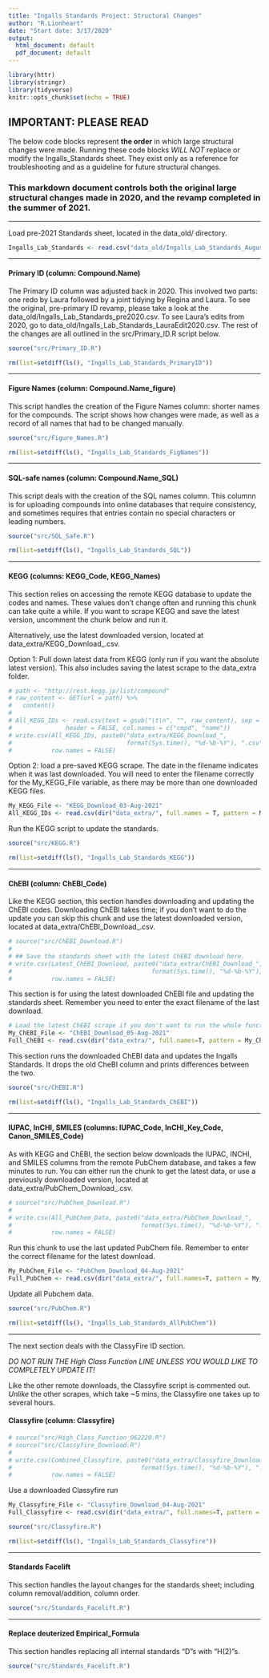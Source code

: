 ```yaml
---
title: "Ingalls Standards Project: Structural Changes"
author: "R.Lionheart"
date: "Start date: 3/17/2020"
output:
  html_document: default
  pdf_document: default
---
```


```r
library(httr) 
library(stringr)
library(tidyverse)
knitr::opts_chunk$set(echo = TRUE)
```

## IMPORTANT: PLEASE READ
The below code blocks represent **the order** in which large structural changes were made. Running these code blocks *WILL NOT* replace or modify the Ingalls_Standards sheet. They exist only as a reference for troubleshooting and as a guideline for future structural changes.

### This markdown document controls both the original large structural changes made in 2020, and the revamp completed in the summer of 2021.

------

Load pre-2021 Standards sheet, located in the data_old/ directory.

```r
Ingalls_Lab_Standards <- read.csv("data_old/Ingalls_Lab_Standards_August2021.csv")
```

------

#### Primary ID (column: Compound.Name)

The Primary ID column was adjusted back in 2020. This involved two parts: one redo by Laura followed by a joint tidying by Regina and Laura. 
To see the original, pre-primary ID revamp, please take a look at the  data_old/Ingalls_Lab_Standards_pre2020.csv.
To see Laura's edits from 2020, go to data_old/Ingalls_Lab_Standards_LauraEdit2020.csv.
The rest of the changes are all outlined in the src/Primary_ID.R script below.

```r
source("src/Primary_ID.R")

rm(list=setdiff(ls(), "Ingalls_Lab_Standards_PrimaryID"))
```

-----

#### Figure Names (column: Compound.Name_figure)

This script handles the creation of the Figure Names column: shorter names for the compounds. The script shows how changes were made, as well as a record of all names that had to be changed manually.

```r
source("src/Figure_Names.R")

rm(list=setdiff(ls(), "Ingalls_Lab_Standards_FigNames"))
```

-----

#### SQL-safe names (column: Compound.Name_SQL)

This script deals with the creation of the SQL names column. This columnn is for uploading compounds into online databases that require consistency, and sometimes requires that entries contain no special characters or leading numbers.

```r
source("src/SQL_Safe.R")

rm(list=setdiff(ls(), "Ingalls_Lab_Standards_SQL"))
```

-----

#### KEGG (columns: KEGG_Code, KEGG_Names)

This section relies on accessing the remote KEGG database to update the codes and names. These values don't change often and running this chunk can take quite a while. If you want to scrape KEGG and save the latest version, uncomment the chunk below and run it.

Alternatively, use the latest downloaded version, located at data_extra/KEGG_Download_<Latest_Date_Here>.csv.

Option 1: Pull down latest data from KEGG (only run if you want the absolute latest version).
This also includes saving the latest scrape to the data_extra folder.

```r
# path <- "http://rest.kegg.jp/list/compound"
# raw_content <- GET(url = path) %>%
#   content() 
#   
# All_KEGG_IDs <- read.csv(text = gsub("\t\n", "", raw_content), sep = "\t",
#               header = FALSE, col.names = c("cmpd", "name"))
# write.csv(All_KEGG_IDs, paste0("data_extra/KEGG_Download_",
#                                format(Sys.time(), "%d-%b-%Y"), ".csv"),
#           row.names = FALSE)
```

Option 2: load a pre-saved KEGG scrape. The date in the filename indicates when it was last downloaded. You will need to enter the filename correctly for the My_KEGG_File variable, as there may be more than one downloaded KEGG files.
```r
My_KEGG_File <- "KEGG_Download_03-Aug-2021"
All_KEGG_IDs <- read.csv(dir("data_extra/", full.names = T, pattern = My_KEGG_File))
```


Run the KEGG script to update the standards.
```r
source("src/KEGG.R")

rm(list=setdiff(ls(), "Ingalls_Lab_Standards_KEGG"))
```

-----

#### ChEBI (column: ChEBI_Code)

Like the KEGG section, this section handles downloading and updating the ChEBI codes. 
Downloading ChEBI takes time; if you don't want to do the update you can skip this chunk and use the latest downloaded version, located at data_extra/ChEBI_Download_<Latest_Date_Here>.csv.
```r
# source("src/ChEBI_Download.R")
# 
# ## Save the standards sheet with the latest ChEBI download here.
# write.csv(Latest_ChEBI_Download, paste0("data_extra/ChEBI_Download_",
#                                       format(Sys.time(), "%d-%b-%Y"), ".csv"),
#           row.names = FALSE)
```

This section is for using the latest downloaded ChEBI file and updating the standards sheet.
Remember you need to enter the exact filename of the last download.
```r
# Load the latest ChEBI scrape if you don't want to run the whole function.
My_ChEBI_File <- "ChEBI_Download_05-Aug-2021"
Full_ChEBI <- read.csv(dir("data_extra/", full.names=T, pattern = My_ChEBI_File))
```

This section runs the downloaded ChEBI data and updates the Ingalls Standards.
It drops the old CheBI column and prints differences between the two. 
```r
source("src/ChEBI.R")

rm(list=setdiff(ls(), "Ingalls_Lab_Standards_ChEBI"))
```

-----

#### IUPAC, InCHl, SMILES (columns: IUPAC_Code, InCHI_Key_Code, Canon_SMILES_Code)

As with KEGG and ChEBI, the section below downloads the IUPAC, INCHI, and SMILES columns from the remote PubChem database, and takes a few minutes to run. You can either run the chunk to get the latest data, or use a previously downloaded version, located at data_extra/PubChem_Download_<Latest_Date_Here>.csv.
```r
# source("src/PubChem_Download.R")
# 
# write.csv(All_PubChem_Data, paste0("data_extra/PubChem_Download_",
#                                    format(Sys.time(), "%d-%b-%Y"), ".csv"),
#           row.names = FALSE)
```

Run this chunk to use the last updated PubChem file. Remember to enter the correct filename for the latest download.
```r
My_PubChem_File <- "PubChem_Download_04-Aug-2021"
Full_PubChem <- read.csv(dir("data_extra/", full.names=T, pattern = My_PubChem_File))
```

Update all Pubchem data.
```r
source("src/PubChem.R")

rm(list=setdiff(ls(), "Ingalls_Lab_Standards_AllPubChem"))
```

-----

The next section deals with the ClassyFire ID section. 

*DO NOT RUN THE High Class Function LINE UNLESS YOU WOULD LIKE TO COMPLETELY UPDATE IT!*  

Like the other remote downloads, the Classyfire script is commented out. *Unlike* the other scrapes, which take ~5 mins, the Classyfire one takes up to several hours.

#### Classyfire (column: Classyfire)

```r
# source("src/High_Class_Function_062220.R")
# source("src/Classyfire_Download.R")
# 
# write.csv(Combined_Classyfire, paste0("data_extra/Classyfire_Download_",
#                                    format(Sys.time(), "%d-%b-%Y"), ".csv"),
#           row.names = FALSE)
```

Use a downloaded Classyfire run
```r
My_Classyfire_File <- "Classyfire_Download_04-Aug-2021"
Full_Classyfire <- read.csv(dir("data_extra/", full.names=T, pattern = My_Classyfire_File))

source("src/Classyfire.R")

rm(list=setdiff(ls(), "Ingalls_Lab_Standards_Classyfire"))
```

----

#### Standards Facelift

This section handles the layout changes for the standards sheet; including column removal/addition, column order.

```r
source("src/Standards_Facelift.R")
```

----

#### Replace deuterized Empirical_Formula

This section handles replacing all internal standards "D"s with "H(2)"s. 

```r
source("src/Standards_Facelift.R")
```
